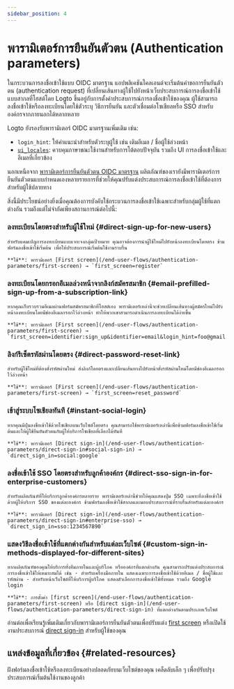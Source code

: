 ```yaml
---
sidebar_position: 4
---
```


# พารามิเตอร์การยืนยันตัวตน (Authentication parameters)

ในกระบวนการลงชื่อเข้าใช้แบบ OIDC มาตรฐาน แอปพลิเคชันไคลเอนต์จะเริ่มต้นคำขอการยืนยันตัวตน (authentication request) ที่เปลี่ยนเส้นทางผู้ใช้ไปยังหน้าเว็บประสบการณ์การลงชื่อเข้าใช้แบบสากลที่โฮสต์โดย Logto ขึ้นอยู่กับการตั้งค่าประสบการณ์การลงชื่อเข้าใช้ของคุณ ผู้ใช้สามารถลงชื่อเข้าใช้หรือลงทะเบียนโดยใช้ตัวระบุ วิธีการยืนยัน และตัวเชื่อมต่อโซเชียลหรือ SSO สำหรับองค์กรจากภายนอกได้หลากหลาย

Logto ยังรองรับพารามิเตอร์ OIDC มาตรฐานเพิ่มเติม เช่น:

- `login_hint`: ให้คำแนะนำสำหรับตัวระบุผู้ใช้ เช่น เติมอีเมล / ชื่อผู้ใช้ล่วงหน้า
- [`ui_locales`](/end-user-flows/authentication-parameters/ui-locales): ควบคุมภาษาขณะใช้งานสำหรับการโต้ตอบปัจจุบัน รวมถึง UI การลงชื่อเข้าใช้และอีเมลที่เกี่ยวข้อง

นอกเหนือจาก [พารามิเตอร์การยืนยันตัวตน OIDC มาตรฐาน](https://openid.net/specs/openid-connect-core-1_0.html#AuthRequest) ผลิตภัณฑ์ของเรายังมีพารามิเตอร์การยืนยันตัวตนแบบกำหนดเองหลายรายการที่ช่วยให้คุณปรับแต่งประสบการณ์การลงชื่อเข้าใช้ที่ต้องการสำหรับผู้ใช้ปลายทาง

สิ่งนี้มีประโยชน์อย่างยิ่งเมื่อคุณต้องการบังคับใช้กระบวนการลงชื่อเข้าใช้เฉพาะสำหรับกลุ่มผู้ใช้ที่แตกต่างกัน รวมถึงแต่ไม่จำกัดเพียงสถานการณ์ต่อไปนี้:

### ลงทะเบียนโดยตรงสำหรับผู้ใช้ใหม่ \{#direct-sign-up-for-new-users}

    สำหรับแคมเปญการลงทะเบียนแบบเจาะจงกลุ่มเป้าหมาย คุณอาจต้องการนำผู้ใช้ใหม่ไปยังหน้าลงทะเบียนโดยตรง ข้ามฟอร์มลงชื่อเข้าใช้เริ่มต้น เพื่อให้ประสบการณ์เริ่มต้นใช้งานราบรื่น

    **ใช้**: พารามิเตอร์ [First screen](/end-user-flows/authentication-parameters/first-screen) → `first_screen=register`

### ลงทะเบียนโดยกรอกอีเมลล่วงหน้าจากลิงก์สมัครสมาชิก \{#email-prefilled-sign-up-from-a-subscription-link}

    หากคุณเก็บรวบรวมอีเมลผ่านฟอร์มสมัครสมาชิกที่โฮสต์เอง พารามิเตอร์เหล่านี้จะช่วยเปลี่ยนเส้นทางผู้สมัครใหม่ไปยังหน้าลงทะเบียนโดยมีช่องอีเมลกรอกไว้ล่วงหน้า ทำให้พวกเขาสามารถดำเนินการลงทะเบียนได้ง่ายขึ้น

    **ใช้**: พารามิเตอร์ [First screen](/end-user-flows/authentication-parameters/first-screen) → `first_screen=identifier:sign_up&identifier=email&login_hint=foo@gmail.com`

### ลิงก์รีเซ็ตรหัสผ่านโดยตรง \{#direct-password-reset-link}

    สำหรับผู้ใช้ใหม่ที่ต้องตั้งรหัสผ่านใหม่ ส่งลิงก์โดยตรงและเปลี่ยนเส้นทางไปยังหน้าตั้งรหัสผ่านใหม่โดยมีช่องอีเมลกรอกไว้ล่วงหน้า

    **ใช้**: พารามิเตอร์ [First screen](/end-user-flows/authentication-parameters/first-screen) → `first_screen=reset_password`

### เข้าสู่ระบบโซเชียลทันที \{#instant-social-login}

    หากคุณมีปุ่มลงชื่อเข้าใช้ด้วยโซเชียลบนเว็บไซต์โดยตรง คุณสามารถใช้พารามิเตอร์เหล่านี้เพื่อข้ามฟอร์มลงชื่อเข้าใช้เริ่มต้นและให้ผู้ใช้ยืนยันตัวตนกับผู้ให้บริการโซเชียลที่เลือกได้ทันที

    **ใช้**: พารามิเตอร์ [Direct sign-in](/end-user-flows/authentication-parameters/direct-sign-in#social-sign-in) → `direct_sign_in=social:google`

### ลงชื่อเข้าใช้ SSO โดยตรงสำหรับลูกค้าองค์กร \{#direct-sso-sign-in-for-enterprise-customers}

    สำหรับผลิตภัณฑ์ที่ให้บริการลูกค้าองค์กรหลายราย พารามิเตอร์เหล่านี้ช่วยให้คุณแสดงปุ่ม SSO เฉพาะที่ลงชื่อเข้าใช้ด้วยผู้ให้บริการ SSO ของแต่ละองค์กร ข้ามฟอร์มลงชื่อเข้าใช้สากลและมอบประสบการณ์ที่ราบรื่นสำหรับแต่ละองค์กร

    **ใช้**: พารามิเตอร์ [Direct sign-in](/end-user-flows/authentication-parameters/direct-sign-in#enterprise-sso) → `direct_sign_in=sso:1234567890`

### แสดงวิธีลงชื่อเข้าใช้ที่แตกต่างกันสำหรับแต่ละเว็บไซต์ \{#custom-sign-in-methods-displayed-for-different-sites}

    หากผลิตภัณฑ์ของคุณให้บริการทั้งทีมภายในและผู้บริโภค หรือองค์กรที่แตกต่างกัน คุณสามารถปรับแต่งประสบการณ์การลงชื่อเข้าใช้ให้เหมาะสมได้ เช่น - สำหรับเครื่องมือภายใน แสดงเฉพาะการลงชื่อเข้าใช้ด้วยอีเมล / ชื่อผู้ใช้และรหัสผ่าน - สำหรับหน้าเว็บไซต์ที่ให้บริการผู้บริโภค แสดงตัวเลือกการลงชื่อเข้าใช้ทั้งหมด รวมถึง Google login

    **ใช้**: การตั้งค่า [first screen](/end-user-flows/authentication-parameters/first-screen) หรือ [direct sign-in](/end-user-flows/authentication-parameters/direct-sign-in) ที่แตกต่างกันตามประเภทเว็บไซต์

อ่านต่อเพื่อเรียนรู้เพิ่มเติมเกี่ยวกับพารามิเตอร์การยืนยันตัวตนเพื่อปรับแต่ง [first screen](/end-user-flows/authentication-parameters/first-screen) หรือเปิดใช้งานประสบการณ์ [direct sign-in](/end-user-flows/authentication-parameters/direct-sign-in) สำหรับผู้ใช้ของคุณ

## แหล่งข้อมูลที่เกี่ยวข้อง \{#related-resources}

<Url href="https://blog.logto.io/embed-login-or-registration-forms-securely-on-your-site">
  ฝังฟอร์มลงชื่อเข้าใช้หรือลงทะเบียนอย่างปลอดภัยบนเว็บไซต์ของคุณ
</Url>

<Url href="https://blog.logto.io/authentication-parameters">
  เคล็ดลับเล็ก ๆ เพื่อปรับปรุงประสบการณ์เริ่มต้นใช้งานของลูกค้า
</Url>
